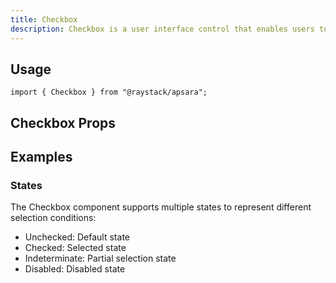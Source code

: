```yaml
---
title: Checkbox
description: Checkbox is a user interface control that enables users to toggle between checked, unchecked, and indeterminate states
---
```



<Demo data={playground} />

## Usage

```tsx
import { Checkbox } from "@raystack/apsara";
```

## Checkbox Props

<auto-type-table path="./props.ts" name="CheckboxProps" />

## Examples

### States

The Checkbox component supports multiple states to represent different selection conditions:

- Unchecked: Default state
- Checked: Selected state
- Indeterminate: Partial selection state
- Disabled: Disabled state

<Demo data={statesExamples} />
